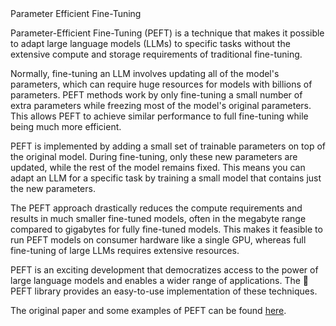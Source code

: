 <Title>PEFT</Title>
<Tagline>Parameter Efficient Fine-Tuning</Tagline>

Parameter-Efficient Fine-Tuning (PEFT) is a technique that makes it possible to adapt large language models (LLMs) to specific tasks without the extensive compute and storage requirements of traditional fine-tuning.

Normally, fine-tuning an LLM involves updating all of the model's parameters, which can require huge resources for models with billions of parameters. PEFT methods work by only fine-tuning a small number of extra parameters while freezing most of the model's original parameters. This allows PEFT to achieve similar performance to full fine-tuning while being much more efficient.

PEFT is implemented by adding a small set of trainable parameters on top of the original model. During fine-tuning, only these new parameters are updated, while the rest of the model remains fixed. This means you can adapt an LLM for a specific task by training a small model that contains just the new parameters.

The PEFT approach drastically reduces the compute requirements and results in much smaller fine-tuned models, often in the megabyte range compared to gigabytes for fully fine-tuned models. This makes it feasible to run PEFT models on consumer hardware like a single GPU, whereas full fine-tuning of large LLMs requires extensive resources.

PEFT is an exciting development that democratizes access to the power of large language models and enables a wider range of applications. The 🤗 PEFT library provides an easy-to-use implementation of these techniques.

The original paper and some examples of PEFT can be found [here](https://huggingface.co/blog/peft).